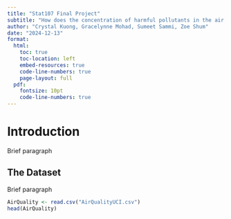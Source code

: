 ```yaml
---
title: "Stat107 Final Project"
subtitle: "How does the concentration of harmful pollutants in the air fluctuate throughout the months in a year"
author: "Crystal Kuong, Gracelynne Mohad, Sumeet Sammi, Zoe Shum"
date: "2024-12-13"
format:
  html:
    toc: true
    toc-location: left
    embed-resources: true
    code-line-numbers: true
    page-layout: full
  pdf:
    fontsize: 10pt
    code-line-numbers: true
---
```


# Introduction

Brief paragraph

## The Dataset

Brief paragraph

```r
AirQuality <- read.csv("AirQualityUCI.csv")
head(AirQuality)
```
